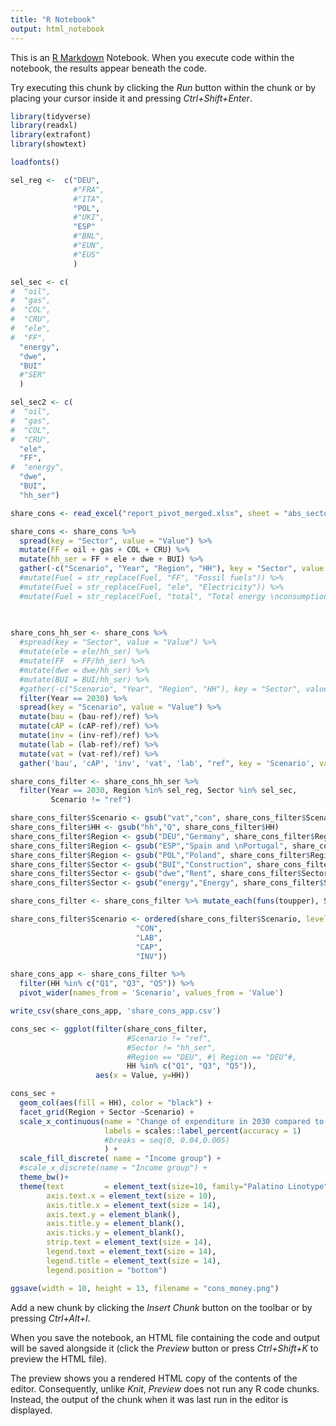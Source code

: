 ```yaml
---
title: "R Notebook"
output: html_notebook
---
```


This is an [R Markdown](http://rmarkdown.rstudio.com) Notebook. When you execute code within the notebook, the results appear beneath the code. 

Try executing this chunk by clicking the *Run* button within the chunk or by placing your cursor inside it and pressing *Ctrl+Shift+Enter*. 

```r
library(tidyverse)
library(readxl)
library(extrafont)
library(showtext)

loadfonts()
```

```r
sel_reg <-  c("DEU",
              #"FRA",
              #"ITA",
              "POL",
              #"UKI",
              "ESP"
              #"BNL",
              #"EUN",
              #"EUS"
              )

```

```r
sel_sec <- c(
#  "oil", 
#  "gas", 
#  "COL", 
#  "CRU", 
#  "ele", 
#  "FF", 
  "energy", 
  "dwe", 
  "BUI" 
  #"SER"
  )

sel_sec2 <- c(
#  "oil", 
#  "gas", 
#  "COL", 
#  "CRU", 
  "ele", 
  "FF", 
#  "energy", 
  "dwe", 
  "BUI", 
  "hh_ser")
```
  
  
```r
share_cons <- read_excel("report_pivot_merged.xlsx", sheet = "abs_sector_hh_yr")

share_cons <- share_cons %>%
  spread(key = "Sector", value = "Value") %>%
  mutate(FF = oil + gas + COL + CRU) %>%
  mutate(hh_ser = FF + ele + dwe + BUI) %>%
  gather(-c("Scenario", "Year", "Region", "HH"), key = "Sector", value = "Value")
  #mutate(Fuel = str_replace(Fuel, "FF", "Fossil fuels")) %>%
  #mutate(Fuel = str_replace(Fuel, "ele", "Electricity")) %>%
  #mutate(Fuel = str_replace(Fuel, "total", "Total energy \nconsumption"))
  
  
```

```r
share_cons_hh_ser <- share_cons %>%
  #spread(key = "Sector", value = "Value") %>%
  #mutate(ele = ele/hh_ser) %>%
  #mutate(FF  = FF/hh_ser) %>%
  #mutate(dwe = dwe/hh_ser) %>%
  #mutate(BUI = BUI/hh_ser) %>%
  #gather(-c("Scenario", "Year", "Region", "HH"), key = "Sector", value = "Value") %>%
  filter(Year == 2030) %>%
  spread(key = "Scenario", value = "Value") %>%
  mutate(bau = (bau-ref)/ref) %>%
  mutate(cAP = (cAP-ref)/ref) %>%
  mutate(inv = (inv-ref)/ref) %>%
  mutate(lab = (lab-ref)/ref) %>%
  mutate(vat = (vat-ref)/ref) %>%
  gather('bau', 'cAP', 'inv', 'vat', 'lab', "ref", key = 'Scenario', value = 'Value')
```

```r
share_cons_filter <- share_cons_hh_ser %>%
  filter(Year == 2030, Region %in% sel_reg, Sector %in% sel_sec,
         Scenario != "ref")

share_cons_filter$Scenario <- gsub("vat","con", share_cons_filter$Scenario)
share_cons_filter$HH <- gsub("hh","Q", share_cons_filter$HH)
share_cons_filter$Region <- gsub("DEU","Germany", share_cons_filter$Region)
share_cons_filter$Region <- gsub("ESP","Spain and \nPortugal", share_cons_filter$Region)
share_cons_filter$Region <- gsub("POL","Poland", share_cons_filter$Region)
share_cons_filter$Sector <- gsub("BUI","Construction", share_cons_filter$Sector)
share_cons_filter$Sector <- gsub("dwe","Rent", share_cons_filter$Sector)
share_cons_filter$Sector <- gsub("energy","Energy", share_cons_filter$Sector)

share_cons_filter <- share_cons_filter %>% mutate_each(funs(toupper), Scenario)

share_cons_filter$Scenario <- ordered(share_cons_filter$Scenario, levels = c("BAU",
                            "CON",
                            "LAB",
                            "CAP",
                            "INV"))
```

```r
share_cons_app <- share_cons_filter %>%
  filter(HH %in% c("Q1", "Q3", "Q5")) %>%
  pivot_wider(names_from = 'Scenario', values_from = 'Value')

write_csv(share_cons_app, 'share_cons_app.csv')

```

```r
cons_sec <- ggplot(filter(share_cons_filter, 
                          #Scenario != "ref",
                          #Sector != "hh_ser", 
                          #Region == "DEU", #| Region == "DEU"#, 
                          HH %in% c("Q1", "Q3", "Q5")), 
                   aes(x = Value, y=HH))

cons_sec +
  geom_col(aes(fill = HH), color = "black") +
  facet_grid(Region + Sector ~Scenario) +
  scale_x_continuous(name = "Change of expenditure in 2030 compared to REF",
                     labels = scales::label_percent(accuracy = 1)
                     #breaks = seq(0, 0.04,0.005)
                     ) +
  scale_fill_discrete( name = "Income group") +
  #scale_x_discrete(name = "Income group") +
  theme_bw()+
  theme(text         = element_text(size=10, family="Palatino Linotype"),
        axis.text.x = element_text(size = 10),
        axis.title.x = element_text(size = 14),
        axis.text.y = element_blank(),
        axis.title.y = element_blank(),
        axis.ticks.y = element_blank(),
        strip.text = element_text(size = 14),
        legend.text = element_text(size = 14),
        legend.title = element_text(size = 14),
        legend.position = "bottom")

ggsave(width = 10, height = 13, filename = "cons_money.png")

```

Add a new chunk by clicking the *Insert Chunk* button on the toolbar or by pressing *Ctrl+Alt+I*.

When you save the notebook, an HTML file containing the code and output will be saved alongside it (click the *Preview* button or press *Ctrl+Shift+K* to preview the HTML file).

The preview shows you a rendered HTML copy of the contents of the editor. Consequently, unlike *Knit*, *Preview* does not run any R code chunks. Instead, the output of the chunk when it was last run in the editor is displayed.
